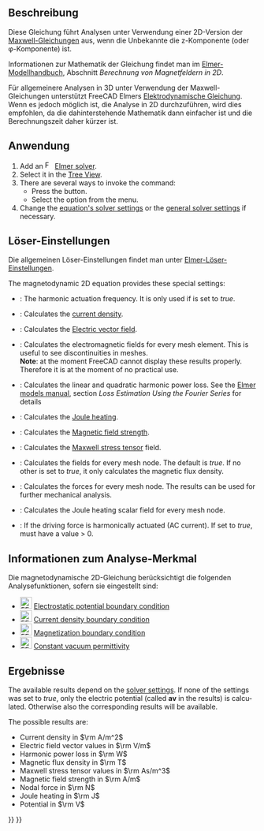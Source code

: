 <languages/>

{{Docnav/de
|[[FEM_EquationMagnetodynamic/de|GleichungElektrodynamik]]
|[[FEM_EquationStaticCurrent/de|GleichungGleichstrom]]
|[[FEM_Workbench/de|FEM]]
|IconL=FEM_EquationMagnetodynamic.svg
|IconR=FEM_EquationStaticCurrent.svg
|IconC=Workbench_FEM.svg
}}

{{GuiCommand/de
|Name=FEM EquationMagnetodynamic2D
|Name/de=FEM GleichungElektrodynamik2D
|MenuLocation=Lösen → Elektromagnetische Gleichungen → Magnetodynamische 2D-Gleichung
|Workbenches=[[FEM_Workbench/de|FEM]]
|Version=0.21
|SeeAlso=[[FEM_EquationMagnetodynamic/de|FEM GleichungElektrodynamik2D]]
}}

<span id="Description"></span>
==Beschreibung==

Diese Gleichung führt Analysen unter Verwendung einer 2D-Version der [https://de.wikipedia.org/wiki/Maxwell-Gleichungen Maxwell-Gleichungen] aus, wenn die Unbekannte die z-Komponente (oder φ-Komponente) ist.

Informationen zur Mathematik der Gleichung findet man im  [http://www.elmerfem.org/blog/documentation/ Elmer-Modellhandbuch], Abschnitt ''Berechnung von Magnetfeldern in 2D''.

Für allgemeinere Analysen in 3D unter Verwendung der Maxwell-Gleichungen unterstützt FreeCAD Elmers  [[FEM_EquationMagnetodynamic/de|Elektrodynamische Gleichung]]. Wenn es jedoch möglich ist, die Analyse in 2D durchzuführen, wird dies empfohlen, da die dahinterstehende Mathematik dann einfacher ist und die Berechnungszeit daher kürzer ist.

<span id="Usage"></span>
==Anwendung==

<div lang="en" dir="ltr" class="mw-content-ltr">
# Add an [[Image:FEM_SolverElmer.svg|16px|link=FEM_SolverElmer#Equations]] [[FEM_SolverElmer#Equations|Elmer solver]].
# Select it in the [[Tree_View|Tree View]].
# There are several ways to invoke the command:
#* Press the {{Button|[[Image:FEM_EquationMagnetodynamic2D.svg|16px]] [[FEM_EquationMagnetodynamic2D|Magnetodynamic 2D Equation]]}} button.
#* Select the {{MenuCommand|Solve → Electromagnetic Equations → [[Image:FEM_EquationMagnetodynamic2D.svg|16px]] Magnetodynamic 2D Equation}} option from the menu.
# Change the [[#Solver_Settings|equation's solver settings]] or the [[FEM_SolverElmer_SolverSettings|general solver settings]] if necessary.
</div>

<span id="Solver_Settings"></span>
==Löser-Einstellungen==

Die allgemeinen Löser-Einstellungen findet man unter [[FEM_SolverElmer_SolverSettings/de|Elmer-Löser-Einstellungen]].

<div lang="en" dir="ltr" class="mw-content-ltr">
The magnetodynamic 2D equation provides these special settings:
* {{PropertyData|Angular Frequency}}: The harmonic actuation frequency. It is only used if {{PropertyData|Is Harmonic}} is set to ''true''.
* {{PropertyData|Calculate Current Density}}: Calculates the [https://en.wikipedia.org/wiki/Current_density current density].
* {{PropertyData|Calculate Electric Field}}: Calculates the [https://en.wikipedia.org/wiki/Electric_field Electric vector field].
* {{PropertyData|Calculate Elemental Fields}}: Calculates the electromagnetic fields for every mesh element. This is useful to see discontinuities in meshes.</br>'''Note''': at the moment FreeCAD cannot display these results properly. Therefore it is at the moment of no practical use.
* {{PropertyData|Calculate Harmonic Loss}}: Calculates the linear and quadratic harmonic power loss. See the [https://www.elmerfem.org/blog/documentation/ Elmer models manual], section ''Loss Estimation Using the Fourier Series'' for details
* {{PropertyData|Calculate Joule Heating}}: Calculates the [https://en.wikipedia.org/wiki/Joule_heating Joule heating].
* {{PropertyData|Calculate Magnetic Strength}}: Calculates the [https://en.wikipedia.org/wiki/Magnetic_field Magnetic field strength].
* {{PropertyData|Calculate Maxwell Stress}}: Calculates the [https://en.wikipedia.org/wiki/Maxwell_stress_tensor Maxwell stress tensor] field.
* {{PropertyData|Calculate Nodal Fields}}: Calculates the fields for every mesh node. The default is ''true''. If no other {{PropertyData|Calculate *}} is set to ''true'', it only calculates the magnetic flux density.
* {{PropertyData|Calculate Nodal Forces}}: Calculates the forces for every mesh node. The results can be used for further mechanical analysis.
* {{PropertyData|Calculate Nodal Heating}}: Calculates the Joule heating scalar field for every mesh node.
* {{PropertyData|Is Harmonic}}: If the driving force is harmonically actuated (AC current). If set to ''true'', {{PropertyData|Angular Frequency}} must have a value > 0.
</div>

<span id="Analysis_Feature_Information"></span>
==Informationen zum Analyse-Merkmal==

Die magnetodynamische 2D-Gleichung berücksichtigt die folgenden Analysefunktionen, sofern sie eingestellt sind:

<div lang="en" dir="ltr" class="mw-content-ltr">
* [[Image:FEM_ConstraintElectrostaticPotential.svg|24px]] [[FEM_ConstraintElectrostaticPotential|Electrostatic potential boundary condition]]
* [[Image:FEM_ConstraintCurrentDensity.svg|24px]] [[FEM_ConstraintCurrentDensity|Current density boundary condition]]
* [[Image:FEM_ConstraintMagnetization.svg|24px]] [[FEM_ConstraintMagnetization|Magnetization boundary condition]]
* [[Image:FEM_ConstantVacuumPermittivity.svg|24px]] [[FEM_ConstantVacuumPermittivity|Constant vacuum permittivity]]
</div>

<span id="Results"></span>
==Ergebnisse==

<div lang="en" dir="ltr" class="mw-content-ltr">
The available results depend on the [[#Solver_Settings|solver settings]]. If none of the {{PropertyData|Calculate *}} settings was set to ''true'', only the electric potential  (called '''av''' in the results) is calculated. Otherwise also the corresponding results will be available.
</div>

<div lang="en" dir="ltr" class="mw-content-ltr">
The possible results are:
* Current density in <math>\rm A/m^2</math>
* Electric field vector values in <math>\rm V/m</math>
* Harmonic power loss in <math>\rm W</math>
* Magnetic flux density in <math>\rm T</math>
* Maxwell stress tensor values in <math>\rm As/m^3</math>
* Magnetic field strength in <math> \rm A/m</math>
* Nodal force in <math>\rm N</math>
* Joule heating in <math>\rm J</math>
* Potential in <math>\rm V</math>
</div>


{{Docnav/de
|[[FEM_EquationMagnetodynamic/de|GleichungElektrodynamik]]
|[[FEM_EquationStaticCurrent/de|GleichungGleichstrom]]
|[[FEM_Workbench/de|FEM]]
|IconL=FEM_EquationMagnetodynamic.svg
|IconR=FEM_EquationStaticCurrent.svg
|IconC=Workbench_FEM.svg
}}

{{FEM_Tools_navi{{#translation:}}}}
{{Userdocnavi{{#translation:}}}}